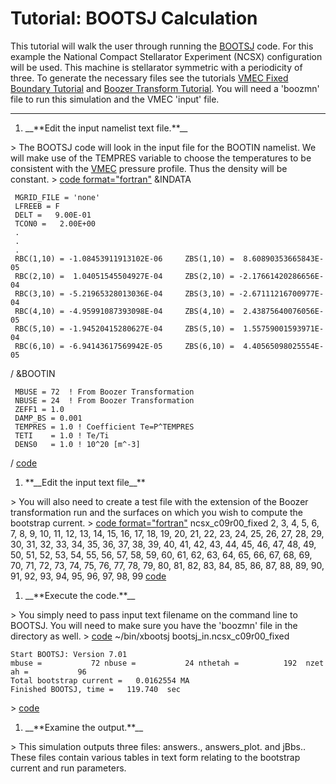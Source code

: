 =Tutorial: BOOTSJ Calculation= 
This tutorial will walk the user through running the [[BOOTSJ]] code. For this example the National Compact Stellarator Experiment (NCSX) configuration will be used. This machine is stellarator symmetric with a periodicity of three. To generate the necessary files see the tutorials [[VMEC Fixed Boundary Run|VMEC Fixed Boundary Tutorial]] and [[Boozer Transformation for NCSX-Like Configuration|Boozer Transform Tutorial]]. You will need a 'boozmn' file to run this simulation and the VMEC 'input' file.

----

# __**Edit the input namelist text file.**__
> The BOOTSJ code will look in the input file for the BOOTIN namelist. We will make use of the TEMPRES variable to choose the temperatures to be consistent with the [[VMEC]] pressure profile. Thus the density will be constant.
> [[code format="fortran"]]
&INDATA
  MGRID_FILE = 'none'
  LFREEB = F
  DELT =   9.00E-01
  TCON0 =   2.00E+00
  .
  .
  .
  RBC(1,10) = -1.08453911913102E-06     ZBS(1,10) =  8.60890353665843E-05
  RBC(2,10) =  1.04051545504927E-04     ZBS(2,10) = -2.17661420286656E-04
  RBC(3,10) = -5.21965328013036E-04     ZBS(3,10) = -2.67111216700977E-04
  RBC(4,10) = -4.95991087393098E-04     ZBS(4,10) =  2.43875640076056E-05
  RBC(5,10) = -1.94520415280627E-04     ZBS(5,10) =  1.55759001593971E-04
  RBC(6,10) = -6.94143617569942E-05     ZBS(6,10) =  4.40565098025554E-05
/
&BOOTIN
  MBUSE = 72  ! From Boozer Transformation
  NBUSE = 24  ! From Boozer Transformation
  ZEFF1 = 1.0
  DAMP_BS = 0.001 
  TEMPRES = 1.0 ! Coefficient Te=P^TEMPRES
  TETI    = 1.0 ! Te/Ti
  DENS0   = 1.0 ! 10^20 [m^-3]
/
[[code]]
# **__Edit the input text file__**
> You will also need to create a test file with the extension of the Boozer transformation run and the surfaces on which you wish to compute the bootstrap current.
> [[code format="fortran"]]
ncsx_c09r00_fixed
2, 3, 4, 5, 6, 7, 8, 9, 10, 11, 12, 13, 14, 15, 16, 17, 18, 19, 20, 21, 22, 23, 24, 25, 26, 27, 28, 29, 30, 31, 
32, 33, 34, 35, 36, 37, 38, 39, 40, 41, 42, 43, 44, 45, 46, 47, 48, 49, 50, 51, 52, 53, 54, 55, 56, 57, 58, 59, 
60, 61, 62, 63, 64, 65, 66, 67, 68, 69, 70, 71, 72, 73, 74, 75, 76, 77, 78, 79, 80, 81, 82, 83, 84, 85, 86, 87, 
88, 89, 90, 91, 92, 93, 94, 95, 96, 97, 98, 99
[[code]]
# __**Execute the code.**__
> You simply need to pass input text filename on the command line to BOOTSJ. You will need to make sure you have the 'boozmn' file in the directory as well.
> [[code]]
~/bin/xbootsj bootsj_in.ncsx_c09r00_fixed
 Start BOOTSJ: Version 7.01 
 mbuse =           72 nbuse =           24 nthetah =          192  nzetah =           96
 Total bootstrap current =   0.0162554 MA
 Finished BOOTSJ, time =   119.740  sec
>
[[code]]
# __**Examine the output.**__
> This simulation outputs three files: answers.<ext>, answers_plot.<ext> and jBbs.<ext>. These files contain various tables in text form relating to the bootstrap current and run parameters.